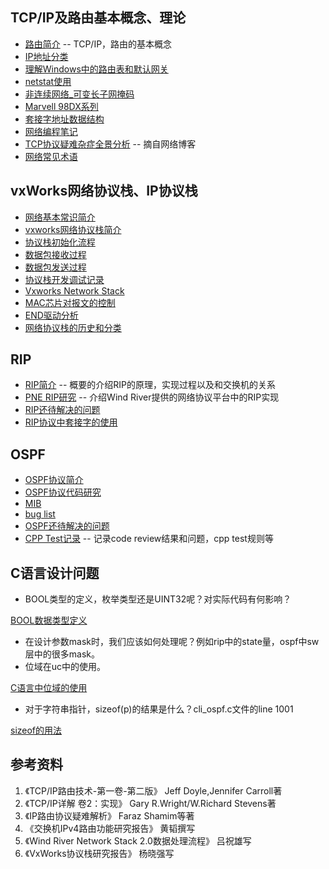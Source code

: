 == TCP/IP及路由基本概念、理论 ==
* [[路由简介]] -- TCP/IP，路由的基本概念
* [[IP地址分类]]
* [[理解Windows中的路由表和默认网关]]
* [[netstat使用]]
* [[非连续网络_可变长子网掩码]]
* [[Marvell 98DX系列]]
* [[套接字地址数据结构]]
* [[网络编程笔记]]
* [[TCP协议疑难杂症全景分析]] -- 摘自网络博客
* [[网络常见术语]]

== vxWorks网络协议栈、IP协议栈 ==
* [[网络基本常识简介]]
* [[vxworks网络协议栈简介]]
* [[协议栈初始化流程]]
* [[数据包接收过程]]
* [[数据包发送过程]]
* [[协议栈开发调试记录]]
* [[Vxworks Network Stack]]
* [[MAC芯片对报文的控制]]
* [[END驱动分析]]
* [[网络协议栈的历史和分类]]


== RIP ==
* [[RIP简介]] -- 概要的介绍RIP的原理，实现过程以及和交换机的关系
* [[PNE RIP研究]] -- 介绍Wind River提供的网络协议平台中的RIP实现
* [[RIP还待解决的问题]]
* [[RIP协议中套接字的使用]]

== OSPF ==
* [[OSPF协议简介]]
* [[OSPF协议代码研究]]
* [[MIB]]
* [[bug list]]
* [[OSPF还待解决的问题]]
* [[CPP Test记录]] -- 记录code review结果和问题，cpp test规则等

== C语言设计问题 ==
* BOOL类型的定义，枚举类型还是UINT32呢？对实际代码有何影响？
[[BOOL数据类型定义]]

* 在设计参数mask时，我们应该如何处理呢？例如rip中的state量，ospf中sw层中的很多mask。
* 位域在uc中的使用。
[[C语言中位域的使用]]

* 对于字符串指针，sizeof(p)的结果是什么？cli_ospf.c文件的line 1001
[[sizeof的用法]]

== 参考资料 ==
# 《TCP/IP路由技术-第一卷-第二版》	Jeff Doyle,Jennifer Carroll著
# 《TCP/IP详解 卷2：实现》		Gary R.Wright/W.Richard Stevens著
# 《IP路由协议疑难解析》		Faraz Shamim等著
# 《交换机IPv4路由功能研究报告》	黄韬撰写
# 《Wind River Network Stack 2.0数据处理流程》		吕祝雄写
# 《VxWorks协议栈研究报告》		杨晓强写
